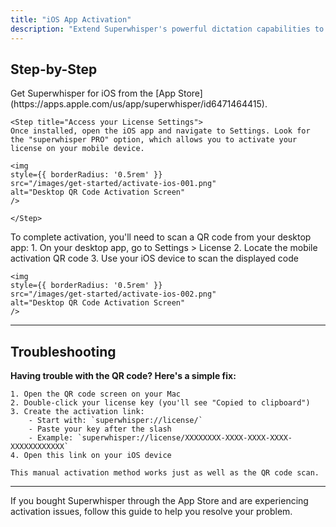 ```yaml
---
title: "iOS App Activation"
description: "Extend Superwhisper's powerful dictation capabilities to your mobile device with the iOS app."
---
```


## Step-by-Step

<Steps>
    <Step title="Download the App">
        Get Superwhisper for iOS from the [App Store](https://apps.apple.com/us/app/superwhisper/id6471464415).
    </Step>

    <Step title="Access your License Settings">
    Once installed, open the iOS app and navigate to Settings. Look for the "superwhisper PRO" option, which allows you to activate your license on your mobile device.
    
    <img
    style={{ borderRadius: '0.5rem' }}
    src="/images/get-started/activate-ios-001.png"
    alt="Desktop QR Code Activation Screen"
    />
    
    </Step>

  <Step title="License Activation">
    To complete activation, you'll need to scan a QR code from your desktop app:
      1. On your desktop app, go to Settings > License
      2. Locate the mobile activation QR code
      3. Use your iOS device to scan the displayed code

    <img
    style={{ borderRadius: '0.5rem' }}
    src="/images/get-started/activate-ios-002.png"
    alt="Desktop QR Code Activation Screen"
    />

  </Step>
</Steps>

---

## Troubleshooting

**Having trouble with the QR code? Here's a simple fix:**

    1. Open the QR code screen on your Mac
    2. Double-click your license key (you'll see "Copied to clipboard")
    3. Create the activation link:
        - Start with: `superwhisper://license/`
        - Paste your key after the slash
        - Example: `superwhisper://license/XXXXXXXX-XXXX-XXXX-XXXX-XXXXXXXXXXXX`
    4. Open this link on your iOS device

    This manual activation method works just as well as the QR code scan.

---
<Card title="App Store Activation" icon="app-store" href="../common-issues/appstore">
If you bought Superwhisper through the App Store and are experiencing activation issues, follow this guide to help you resolve your problem.
</Card>